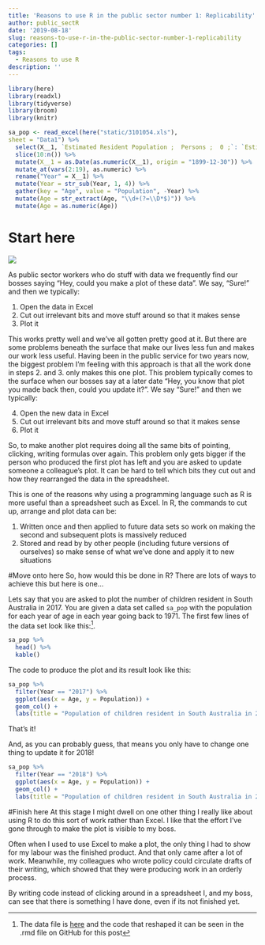 ```yaml
---
title: 'Reasons to use R in the public sector number 1: Replicability'
author: public_sectR
date: '2019-08-18'
slug: reasons-to-use-r-in-the-public-sector-number-1-replicability
categories: []
tags:
  - Reasons to use R
description: ''
---
```

```r
library(here)
library(readxl)
library(tidyverse)
library(broom)
library(knitr)

sa_pop <- read_excel(here("static/3101054.xls"), 
sheet = "Data1") %>%
  select(X__1, `Estimated Resident Population ;  Persons ;  0 ;`: `Estimated Resident Population ;  Persons ;  17 ;`) %>%
  slice(10:n()) %>%
  mutate(X__1 = as.Date(as.numeric(X__1), origin = "1899-12-30")) %>%
  mutate_at(vars(2:19), as.numeric) %>%
  rename("Year" = X__1) %>%
  mutate(Year = str_sub(Year, 1, 4)) %>%
  gather(key = "Age", value = "Population", -Year) %>%
  mutate(Age = str_extract(Age, "\\d+(?=\\D*$)")) %>%
  mutate(Age = as.numeric(Age))
```

# Start here
![](https://media.giphy.com/media/l1IY5NRhxdCJYxsmA/giphy.gif)

As public sector workers who do stuff with data we frequently find our bosses saying "Hey, could you make a plot of these data". We say, "Sure!" and then we typically:
  
1. Open the data in Excel
2. Cut out irrelevant bits and move stuff around so that it makes sense
3. Plot it

This works pretty well and we've all gotten pretty good at it. But there are some problems beneath the surface that make our lives less fun and makes our work less useful. Having been in the public service for two years now, the biggest problem I'm feeling with this approach is that all the work done in steps 2. and 3. only makes this one plot. This problem typically comes to the surface when our bosses say at a later date "Hey, you know that plot you made back then, could you update it?". We say "Sure!" and then we typically:
  
4. Open the new data in Excel
5. Cut out irrelevant bits and move stuff around so that it makes sense
6. Plot it

So, to make another plot requires doing all the same bits of pointing, clicking, writing formulas over again. This problem only gets bigger if the person who produced the first plot has left and you are asked to update someone a colleague's plot. It can be hard to tell which bits they cut out and how they rearranged the data in the spreadsheet.

This is one of the reasons why using a programming language such as R is more useful than a spreadsheet such as Excel. In R, the commands to cut up, arrange and plot data can be:

1. Written once and then applied to future data sets so work on making the second and subsequent plots is massively reduced
2. Stored and read by by other people (including future versions of ourselves) so make sense of what we've done and apply it to new situations

#Move onto here
So, how would this be done in R? There are lots of ways to achieve this but here is one...

Lets say that you are asked to plot the number of children resident in South Australia in 2017. You are given a data set called `sa_pop` with the population for each year of age in each year going back to 1971. The first few lines of the data set look like this:^[The data file is [here](https://www.abs.gov.au/AUSSTATS/ABS@Archive.nsf/log?openagent&3101054.xls&3101.0&Time%20Series%20Spreadsheet&0846E758F6871538CA258368001000F2&0&Jun%202018&20.12.2018&Latest) and the code that reshaped it can be seen in the .rmd file on GitHub for this post].

```r
sa_pop %>%
  head() %>%
  kable()
```

The code to produce the plot and its result look like this:

```r
sa_pop %>%
  filter(Year == "2017") %>%
  ggplot(aes(x = Age, y = Population)) +
  geom_col() +
  labs(title = "Population of children resident in South Australia in 2017")
```

That's it!

And, as you can probably guess, that means you only have to change one thing to update it for 2018!

```r
sa_pop %>%
  filter(Year == "2018") %>%
  ggplot(aes(x = Age, y = Population)) +
  geom_col() +
  labs(title = "Population of children resident in South Australia in 2018")
```

#Finish here
At this stage I might dwell on one other thing I really like about using R to do this sort of work rather than Excel. I like that the effort I've gone through to make the plot is visible to my boss.

Often when I used to use Excel to make a plot, the only thing I had to show for my labour was the finished product. And that only came after a lot of work. Meanwhile, my colleagues who wrote policy could circulate drafts of their writing, which showed that they were producing work in an orderly process.

By writing code instead of clicking around in a spreadsheet I, and my boss, can see that there is something I have done, even if its not finished yet.